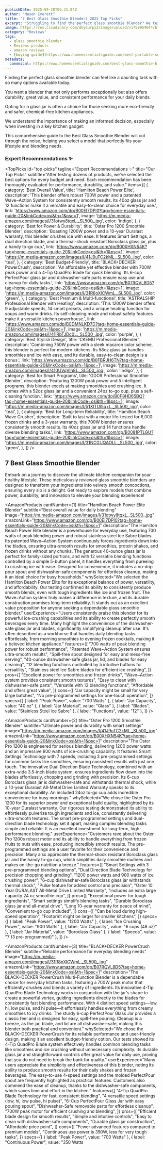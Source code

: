 ```yaml
---
publishDate: 2025-09-28T06:31:04Z
author: "Mason Everett"
title: "7 Best Glass Smoothie Blenders 2025 Top Picks"
excerpt: "Struggling to find the perfect glass smoothie blender? We tested top models to bring you the best. Discover durable, high-performance options for your kitchen."
image: https://res.cloudinary.com/dky6urpy2/image/upload/v1758954644/blog_image_1758954644_km7m0u.webp
category: "Reviews"
tags:
  - glass smoothie blender
  - Reviews products
  - amazon reviews
  - [buying guide](https://www.homeessentialsguide.com/best-portable-smoothie-blender)
metadata:
  canonical: https://www.homeessentialsguide.com/best-glass-smoothie-blender
---
```



<p>Finding the perfect glass smoothie blender can feel like a daunting task with so many options available today.</p>
<p>You want a blender that not only performs exceptionally but also offers durability, great value, and consistent performance for your daily blends.</p>
<p>Opting for a glass jar is often a choice for those seeking more eco-friendly and safer, chemical-free kitchen appliances.</p>
<p>We understand the importance of making an informed decision, especially when investing in a key kitchen gadget.</p>
<p>This comprehensive guide to the Best Glass Smoothie Blender will cut through the noise, helping you select a model that perfectly fits your lifestyle and blending needs.</p>

### Expert Recommendations ✨
<TopPicks
  id="top-picks"
  tagline="Expert Recommendations ✨"
  title="Our Top Picks"
  subtitle="After testing dozens of products, we've selected the best options for every budget and need. Each recommendation has been thoroughly evaluated for performance, durability, and value."
  items={[
    {
      category: 'Best Overall Value',
      title: 'Hamilton Beach Power Elite',
      description: 'This blender offers robust 700W power and a patented Wave~Action System for consistently smooth results. Its 40oz glass jar and 12 functions make it a versatile and easy-to-clean choice for everyday use.',
      link: 'https://www.amazon.com/dp/B00EI7DPI0?tag=home-essentials-guide-20&linkCode=osi&th=1&psc=1',
      image: 'https://m.media-amazon.com/images/I/31otwy8tqxL._SL500_.jpg',
      color: 'indigo',
    },
    {
      category: 'Best for Power & Durability',
      title: 'Oster Pro 1200 Smoothie Blender',
      description: 'Boasting 1200W power and a 10-year Duralast warranty, this blender crushes ice with ease. It features Smart Settings, a dual direction blade, and a thermal-shock resistant Boroclass glass jar, plus a handy to-go cup.',
      link: 'https://www.amazon.com/dp/B00XHXN54K?tag=home-essentials-guide-20&linkCode=osi&th=1&psc=1',
      image: 'https://m.media-amazon.com/images/I/41J9uTC2kML._SL500_.jpg',
      color: 'teal',
    },
    {
      category: 'Best Budget-Friendly',
      title: 'BLACK+DECKER PowerCrush',
      description: 'An affordable yet effective blender with 700W peak power and a 4-Tip QuadPro Blade for quick blending. Its 6-cup PerfectPour glass jar and dishwasher-safe parts ensure easy use and cleanup for daily tasks.',
      link: 'https://www.amazon.com/dp/B07RQVL8D5?tag=home-essentials-guide-20&linkCode=osi&th=1&psc=1',
      image: 'https://m.media-amazon.com/images/I/31R8oXICWmL._SL500_.jpg',
      color: 'green',
    },
    {
      category: 'Best Premium & Multi-functional',
      title: 'ASTRALSHIP Professional Blender with Heating',
      description: 'This 1200W blender offers 9 adjustable speeds, 14 smart presets, and a unique heating function for soups and warm drinks. Its self-cleaning mode and robust safety features make it a versatile kitchen powerhouse.',
      link: 'https://www.amazon.com/dp/B0DMNLKD7D?tag=home-essentials-guide-20&linkCode=osi&th=1&psc=1',
      image: 'https://m.media-amazon.com/images/I/41lRbTJDc0L._SL500_.jpg',
      color: 'purple',
    },
    {
      category: 'Best Stylish Design',
      title: 'CKEMU Professional Blender',
      description: 'Combining 750W power with a sleek macaron color scheme, this blender is perfect for modern kitchens. Its 58oz glass jar handles smoothies and ice with ease, and its durable, easy-to-clean design is a bonus.',
      link: 'https://www.amazon.com/dp/B0FBRJH6TN?tag=home-essentials-guide-20&linkCode=osi&th=1&psc=1',
      image: 'https://m.media-amazon.com/images/I/410UVqVlh8L._SL500_.jpg',
      color: 'indigo',
    },
    {
      category: 'Best for Smart Programs',
      title: 'GDOR Professional Smoothie Blender',
      description: 'Featuring 1200W peak power and 5 intelligent programs, this blender excels at making smoothies and crushing ice. It comes with a 52oz glass jar and a convenient 24oz to-go cup, plus a self-cleaning function.',
      link: 'https://www.amazon.com/dp/B0F8HD65BQ?tag=home-essentials-guide-20&linkCode=osi&th=1&psc=1',
      image: 'https://m.media-amazon.com/images/I/51XtTUl5q+L._SL500_.jpg',
      color: 'teal',
    },
    {
      category: 'Best for Long-term Reliability',
      title: 'Hamilton Beach Wave Crusher',
      description: 'Built to last with a motor life-tested for 8,000 frozen drinks and a 3-year warranty, this 700W blender ensures consistently smooth results. Its 40oz glass jar and 14 functions handle diverse blending tasks.',
      link: 'https://www.amazon.com/dp/B0081PTLGU?tag=home-essentials-guide-20&linkCode=osi&th=1&psc=1',
      image: 'https://m.media-amazon.com/images/I/31NCGUQAOLL._SL500_.jpg',
      color: 'green',
    },
  ]}
/>

## 7 Best Glass Smoothie Blender

Embark on a journey to discover the ultimate kitchen companion for your healthy lifestyle. These meticulously reviewed glass smoothie blenders are designed to transform your ingredients into velvety smooth concoctions, ensuring every sip is a delight. Get ready to explore models that combine power, durability, and innovation to elevate your blending experience!

<AmazonProducts
  cardNumber={1}
  title="Hamilton Beach Power Elite Blender"
  subtitle="Best overall value for daily blending"
  image="https://m.media-amazon.com/images/I/31otwy8tqxL._SL500_.jpg"
  amazonLink="https://www.amazon.com/dp/B00EI7DPI0?tag=home-essentials-guide-20&linkCode=osi&th=1&psc=1"
  description="The Hamilton Beach Power Elite blender is a powerhouse for everyday use, featuring 700 watts of peak blending power and robust stainless steel Ice Sabre blades. Its patented Wave~Action System continuously forces ingredients down into the blades, ensuring ultra-smooth results for smoothies, protein shakes, and frozen drinks without any chunks. The generous 40-ounce glass jar is perfect for family-sized portions, and with 12 versatile blending functions controlled by a simple 5-button panel, it handles everything from pureeing to crushing ice with ease. Designed for convenience, it includes a no-drip pour spout and dishwasher-safe components for effortless cleanup, making it an ideal choice for busy households."
  whySelected="We selected the Hamilton Beach Power Elite for its exceptional balance of power, versatility, and affordability. Our testing confirmed its ability to consistently produce smooth blends, even with tough ingredients like ice and frozen fruit. The Wave~Action system truly makes a difference in texture, and its durable construction promises long-term reliability. It stands out as an excellent value proposition for anyone seeking a dependable glass smoothie blender."
  userExperience="Users consistently praise this blender for its powerful ice-crushing capabilities and its ability to create perfectly smooth beverages every time. Many highlight the convenience of the dishwasher-safe glass jar and blades, significantly simplifying cleanup after use. It's often described as a workhorse that handles daily blending tasks effortlessly, from morning smoothies to evening frozen cocktails, making it a beloved kitchen appliance."
  features={[
    "700 watts of peak blending power for robust performance",
    "Patented Wave~Action System ensures ultra-smooth results",
    "Spill-free spout designed for easy and mess-free serving",
    "40-ounce dishwasher-safe glass jar, lid, and blades for easy cleaning",
    "12 blending functions controlled by 5 intuitive buttons for versatility",
    "Stainless steel Ice Sabre blades for efficient ice crushing",
  ]}
  pros={[
    "Excellent power for smoothies and frozen drinks",
    "Wave~Action system provides consistent smooth textures",
    "Easy to clean with dishwasher-safe parts",
    "Versatile with 12 blending functions",
    "Affordable and offers great value",
  ]}
  cons={[
    "Jar capacity might be small for very large batches",
    "No pre-programmed settings for one-touch operation",
  ]}
  specs={[
    { label: "Peak Power", value: "700 Watts" },
    { label: "Jar Capacity", value: "40 oz" },
    { label: "Jar Material", value: "Glass" },
    { label: "Blades", value: "Stainless Steel Ice Sabre" },
    { label: "Functions", value: "12" },
  ]}
/>

<AmazonProducts
  cardNumber={2}
  title="Oster Pro 1200 Smoothie Blender"
  subtitle="Ultimate power and durability with smart settings"
  image="https://m.media-amazon.com/images/I/41J9uTC2kML._SL500_.jpg"
  amazonLink="https://www.amazon.com/dp/B00XHXN54K?tag=home-essentials-guide-20&linkCode=osi&th=1&psc=1"
  description="The Oster Pro 1200 is engineered for serious blending, delivering 1200 power watts and an impressive 900 watts of ice-crushing capability. It features Smart Settings Technology with 7 speeds, including 3 pre-programmed settings for common tasks like smoothies, ensuring consistent results with just one touch. The innovative Dual Direction Blade Technology, combined with an extra-wide 3.5-inch blade system, ensures ingredients flow down into the blades effortlessly, chopping and grinding with precision. Its 6-cup Boroclass glass jar is dishwasher-safe and withstands thermal shock, while a 10-year Duralast All-Metal Drive Limited Warranty speaks to its exceptional durability. An included 24oz to-go cup adds incredible convenience for busy mornings."
  whySelected="We chose the Oster Pro 1200 for its superior power and exceptional build quality, highlighted by its 10-year Duralast warranty. Our rigorous testing demonstrated its ability to effortlessly pulverize tough ingredients and ice, consistently delivering ultra-smooth textures. The smart pre-programmed settings and dual-direction blade technology set it apart, making complex blending tasks simple and reliable. It is an excellent investment for long-term, high-performance blending."
  userExperience="Customers rave about the Oster Pro 1200s robust motor and its ability to handle everything from frozen fruits to nuts with ease, producing incredibly smooth results. The pre-programmed settings are a user favorite for their convenience and precision. Many also appreciate the thermal-shock resistant Boroclass glass jar and the handy to-go cup, which simplifies daily smoothie routines and makes on-the-go nutrition a breeze."
  features={[
    "Smart Settings with 3 pre-programmed blending options",
    "Dual Direction Blade Technology for precision chopping and grinding",
    "1200 power watts and 900 watts of ice crushing power",
    "6-cup dishwasher-safe Boroclass glass jar withstands thermal shock",
    "Pulse feature for added control and precision",
    "Oster 10 Year DURALAST All-Metal Drive Limited Warranty",
    "Includes an extra large capacity 24 oz smoothie cup",
  ]}
  pros={[
    "Exceptional power for tough ingredients",
    "Smart settings simplify blending tasks",
    "Durable Boroclass glass jar and all-metal drive",
    "Long 10-year warranty for peace of mind",
    "Convenient to-go cup included",
  ]}
  cons={[
    "Can be loud during high-speed operation",
    "Footprint might be larger for smaller kitchens",
  ]}
  specs={[
    { label: "Peak Power", value: "1200 Watts" },
    { label: "Ice Crushing Power", value: "900 Watts" },
    { label: "Jar Capacity", value: "6 cups (48 oz)" },
    { label: "Jar Material", value: "Boroclass Glass" },
    { label: "Speeds", value: "7 (3 pre-programmed)" },
  ]}
/>

<AmazonProducts
  cardNumber={3}
  title="BLACK+DECKER PowerCrush Blender"
  subtitle="Reliable performance for everyday blending needs"
  image="https://m.media-amazon.com/images/I/31R8oXICWmL._SL500_.jpg"
  amazonLink="https://www.amazon.com/dp/B07RQVL8D5?tag=home-essentials-guide-20&linkCode=osi&th=1&psc=1"
  description="The BLACK+DECKER PowerCrush Multi-Function Blender is a dependable choice for everyday kitchen tasks, featuring a 700W peak motor that efficiently crushes and blends a variety of ingredients. Its innovative 4-Tip QuadPro Blade Technology works in conjunction with the jar's shape to create a powerful vortex, guiding ingredients directly to the blades for consistently fast blending performance. With 4 distinct speed settings—low, hi, low pulse, and hi pulse—it effortlessly handles everything from creamy smoothies to icy drinks. The sturdy 6-cup PerfectPour Glass Jar provides a classic feel and is designed for easy, spill-free pouring. Cleanup is a breeze, as the jar, blade, and lid are all dishwasher-safe, making this blender both practical and convenient."
  whySelected="We chose the BLACK+DECKER PowerCrush for its reliable performance and user-friendly design, making it an excellent budget-friendly option. Our tests showed its 4-Tip QuadPro Blade system effectively handles common blending tasks like smoothies and ice crushing without unnecessary complexity. Its durable glass jar and straightforward controls offer great value for daily use, proving that you do not need to break the bank for quality."
  userExperience="Many users appreciate the simplicity and effectiveness of this blender, noting its ability to produce smooth results for their daily shakes and frozen beverages. The easy-to-use 4-speed settings and the molded PerfectPour spout are frequently highlighted as practical features. Customers also commend the ease of cleanup, thanks to the dishwasher-safe components, which saves time and effort in the kitchen."
  features={[
    "4-Tip QuadPro Blade Technology for fast, consistent blending",
    "4 versatile speed settings (low, hi, low pulse, hi pulse)",
    "6-Cup PerfectPour Glass Jar with easy pouring spout",
    "Dishwasher-Safe removable parts for effortless cleanup",
    "700W peak motor for efficient crushing and blending",
  ]}
  pros={[
    "Efficient blade design for smooth results",
    "Simple and intuitive controls",
    "Easy to clean with dishwasher-safe components",
    "Durable glass jar construction",
    "Affordable price point",
  ]}
  cons={[
    "Fewer advanced features compared to premium models",
    "Continuous use power is 350W, less for very tough tasks",
  ]}
  specs={[
    { label: "Peak Power", value: "700 Watts" },
    { label: "Continuous Power", value: "350 Watts